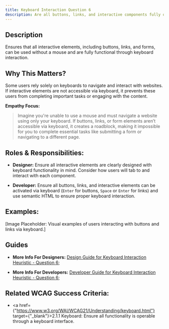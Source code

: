 ```yaml
---
title: Keyboard Interaction Question 6
description: Are all buttons, links, and interactive components fully operable using only a keyboard?
---
```


## Description

Ensures that all interactive elements, including buttons, links, and forms, can be used without a mouse and are fully functional through keyboard interaction.

## Why This Matters?

Some users rely solely on keyboards to navigate and interact with websites. If interactive elements are not accessible via keyboard, it prevents these users from completing important tasks or engaging with the content.

**Empathy Focus:**
> Imagine you're unable to use a mouse and must navigate a website using only your keyboard. If buttons, links, or form elements aren’t accessible via keyboard, it creates a roadblock, making it impossible for you to complete essential tasks like submitting a form or navigating to a different page.

## Roles & Responsibilities:

- **Designer:** Ensure all interactive elements are clearly designed with keyboard functionality in mind. Consider how users will tab to and interact with each component.

- **Developer:** Ensure all buttons, links, and interactive elements can be activated via keyboard (`Enter` for buttons, `Space` or `Enter` for links) and use semantic HTML to ensure proper keyboard interaction.

## Examples:

[Image Placeholder: Visual examples of users interacting with buttons and links via keyboard.]

## Guides

- **More Info For Designers:** <a href="/docs/design-guide/keyboard-interaction/question-6">Design Guide for Keyboard Interaction Heuristic - Question 6;</a>

- **More Info For Developers:** <a href="/docs/developer-guide/keyboard-interaction/question-6">Developer Guide for Keyboard Interaction Heuristic - Question 6;</a>

## Related WCAG Success Criteria:

- <a href={"https://www.w3.org/WAI/WCAG21/Understanding/keyboard.html"} target={"_blank"}>2.1.1 Keyboard</a>: Ensure all functionality is operable through a keyboard interface.
